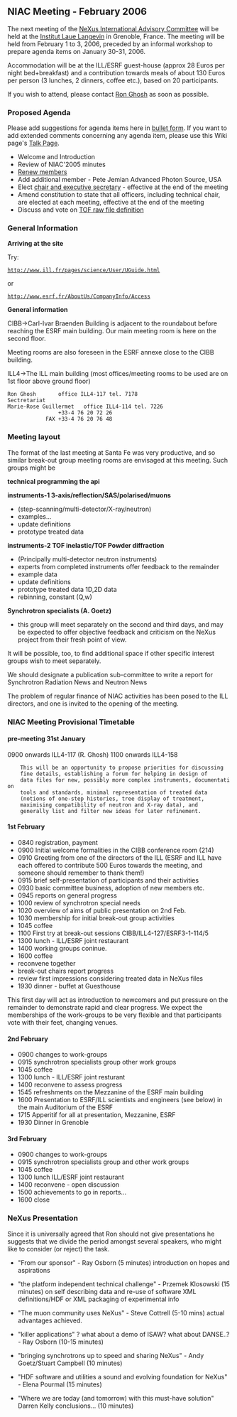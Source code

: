 ==NIAC Meeting - February 2006==
The next meeting of the  [[NIAC | NeXus International Advisory Committee]] will be held at the [http://www.ill.fr Institut Laue Langevin] in Grenoble, France. The meeting will be held from February 1 to 3, 2006, preceded by an informal workshop to prepare agenda items on January 30-31, 2006.

Accommodation will be at the ILL/ESRF guest-house (approx 28 Euros per night bed+breakfast)  and a contribution towards meals of about 130 Euros per person (3 lunches, 2 dinners, coffee etc.), based on 20 participants.

If you wish to attend, please contact [mailto:ghosh@ill.fr Ron Ghosh] as soon as possible.

===Proposed Agenda===
Please add suggestions for agenda items here in [[Help:Editing#Lists | bullet form]].  If you want to add extended comments concerning any agenda item, please use this Wiki page's [[Talk:NIAC_Meetings | Talk Page]].
* Welcome and Introduction
* Review of NIAC'2005 minutes
* [[Membership Dates|Renew members]]
* Add additional member - Pete Jemian Advanced Photon Source, USA
* Elect [[Nominees for officers|chair and executive secretary]] - effective at the end of the meeting
* Amend constitution to state that all officers, including technical chair, are elected at each meeting, effective at the end of the meeting
* Discuss and vote on [[TOFRaw|TOF raw file definition]]

===General Information===



'''Arriving at the site'''

Try:
 http://www.ill.fr/pages/science/User/UGuide.html
or
 http://www.esrf.fr/AboutUs/CompanyInfo/Access

'''General information'''

CIBB->Carl-Ivar Braenden Building is adjacent to
the roundabout before reaching the ESRF main
building. Our main meeting room is here on the second floor.

Meeting rooms are also foreseen in the ESRF annexe close to
the CIBB building.


ILL4->The ILL main building
(most offices/meeting rooms to be used are on 1st floor
above ground floor)

<pre>
Ron Ghosh		office ILL4-117 tel. 7178
Sectretariat
Marie-Rose Guillermet 	office ILL4-114 tel. 7226
				+33-4 76 20 72 26
			FAX	+33-4 76 20 76 48
</pre>

===Meeting layout===

The format of the last meeting at Santa Fe was very
productive, and so similar break-out group meeting
rooms are envisaged at this meeting.  Such groups might be

'''technical         programming the api'''

'''instruments-1     3-axis/reflection/SAS/polarised/muons '''
* (step-scanning/multi-detector/X-ray/neutron)
* examples...
* update definitions
* prototype treated data

'''instruments-2     TOF inelastic/TOF Powder diffraction'''
* (Principally multi-detector neutron instruments)
* experts from completed instruments offer feedback to the remainder
* example data
* update definitions
* prototype treated data 1D,2D data
* rebinning, constant (Q,w)

'''Synchrotron specialists (A. Goetz)'''
* this group will meet separately on the second and third days, and may be expected to offer objective feedback         and criticism on the NeXus project from their fresh point of view.

It will be possible, too, to find additional space if other specific interest groups wish to meet separately.

We should designate a publication sub-committee to write a report for Synchrotron Radiation News and Neutron News 

The problem of regular finance of NIAC activities has been posed to the ILL directors, and one is invited  to the opening of
the meeting.

===NIAC Meeting Provisional Timetable===

====pre-meeting 31st January====


0900 onwards ILL4-117 (R. Ghosh)
1100 onwards ILL4-158

     This will be an opportunity to propose priorities for discussing
     fine details, establishing a forum for helping in design of
     data files for new, possibly more complex instruments, documentation
     tools and standards, minimal representation of treated data
     (notions of one-step histories, tree display of treatment,
     maximising compatibility of neutron and X-ray data), and
     generally list and filter new ideas for later refinement.

====1st February====
* 0840  registration, payment
* 0900 	Initial welcome formalities in the CIBB conference room (214)
* 0910	Greeting from one of the directors of the ILL (ESRF and ILL have each offered to contribute 500 Euros towards the meeting, and someone should remember to thank them!)
* 0915	brief self-presentation of participants and their activities
* 0930    basic committee business, adoption of new members etc.
* 0945    reports on general progress
* 1000    review of synchrotron special needs
* 1020    overview of aims of public presentation on 2nd Feb.
* 1030    membership for initial break-out group activities
* 1045    coffee
* 1100    First try at break-out sessions CIBB/ILL4-127/ESRF3-1-114/5
* 1300    lunch - ILL/ESRF joint restaurant
* 1400    working groups coninue.
* 1600    coffee
*         reconvene together
*         break-out chairs report progress
*         review first impressions considering treated data in NeXus files
* 1930    dinner - buffet at Guesthouse

This first day will act as introduction to newcomers and put pressure on the remainder to demonstrate rapid and clear progress. We expect the memberships of the work-groups to be very flexible and that participants vote with their feet, changing venues.

====2nd February====
* 0900   changes to work-groups
* 0915   synchrotron specialists group other work groups
* 1045   coffee
* 1300   lunch - ILL/ESRF joint resturant
* 1400   reconvene to assess progress
* 1545   refreshments on the Mezzanine of the ESRF  main building
* 1600   Presentation to ESRF/ILL scientists and engineers (see below) in the main Auditorium of the ESRF
* 1715   Apperitif for all at presentation, Mezzanine, ESRF
* 1930   Dinner in Grenoble

====3rd February====
* 0900   changes to work-groups
* 0915   synchrotron specialists group and other work groups
* 1045   coffee
* 1300   lunch ILL/ESRF joint restaurant
* 1400   reconvene - open discussion
* 1500   achievements to go in reports...
* 1600   close

===NeXus Presentation===


Since it is universally agreed that Ron should not give presentations he suggests that we divide the period amongst several speakers, who might like to consider (or reject) the task.

* "From our sponsor" - Ray Osborn (5 minutes) introduction on hopes and aspirations

* "the platform independent technical challenge" - Przemek Klosowski (15 minutes) on self describing data and re-use of software XML definitions/HDF or XML packaging of experimental info

* "The muon community uses NeXus" - Steve Cottrell (5-10 mins) actual advantages achieved.

* "killer applications" ? what about a demo of ISAW? what about DANSE..? - Ray Osborn (10-15 minutes)

* "bringing synchrotrons up to speed and sharing NeXus" - Andy Goetz/Stuart Campbell (10 minutes)

* "HDF software and utilities a sound and evolving foundation for NeXus" - Elena Pourmal (15 minutes)

* "Where we are today (and tomorrow) with this must-have solution" Darren Kelly  conclusions...  (10 minutes)